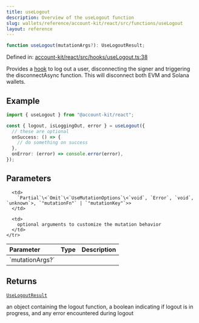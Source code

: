 ```yaml
---
title: useLogout
description: Overview of the useLogout function
slug: wallets/reference/account-kit/react/src/functions/useLogout
layout: reference
---
```


```ts
function useLogout(mutationArgs?): UseLogoutResult;
```

Defined in: [account-kit/react/src/hooks/useLogout.ts:38](https://github.com/alchemyplatform/aa-sdk/blob/da19afd63b0ba06a4de95b0d2d7871f64d546304/account-kit/react/src/hooks/useLogout.ts#L38)

Provides a [hook](https://github.com/alchemyplatform/aa-sdk/blob/main/account-kit/react/src/hooks/useLogout.ts) to log out a user, disconnecting the signer and triggering the disconnectAsync function.
This will disconnect both EVM and Solana wallets.

## Example

```ts twoslash
import { useLogout } from "@account-kit/react";

const { logout, isLoggingOut, error } = useLogout({
  // these are optional
  onSuccess: () => {
    // do something on success
  },
  onError: (error) => console.error(error),
});
```

## Parameters

<table>
  <thead>
    <tr>
      <th align="left">Parameter</th>
      <th align="left">Type</th>
      <th align="left">Description</th>
    </tr>
  </thead>

  <tbody>
    <tr>
      <td>
        `mutationArgs?`
      </td>

      <td>
        `Partial`\<`Omit`\<`UseMutationOptions`\<`void`, `Error`, `void`, `unknown`>, `"mutationFn"` | `"mutationKey"`>>
      </td>

      <td>
        optional arguments to customize the mutation behavior
      </td>
    </tr>

  </tbody>
</table>

## Returns

[`UseLogoutResult`](../type-aliases/UseLogoutResult.mdx)

an object containing the logout function, a boolean indicating if logout is in progress, and any error encountered during logout
